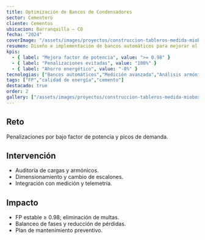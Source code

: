 ```yaml
---
title: Optimización de Bancos de Condensadores
sector: Cementero
cliente: Cementos
ubicacion: Barranquilla – CO
fecha: "2024"
coverImage: "/assets/images/proyectos/construccion-tableros-medida-miobox/construccion-tableros-medida-miobox.jpg"
resumen: Diseño e implementación de bancos automáticos para mejorar el factor de potencia y reducir penalizaciones.
kpis:
  - { label: "Mejora factor de potencia", value: ">= 0.98" }
  - { label: "Penalizaciones evitadas", value: "100%" }
  - { label: "Ahorro energético", value: "-8%" }
tecnologias: ["Bancos automáticos","Medición avanzada","Análisis armónicos"]
tags: ["FP","calidad de energía","cemento"]
destacado: true
order: 2
gallery: ["/assets/images/proyectos/construccion-tableros-medida-miobox/construccion-tableros-medida-miobox.jpg","/assets/images/proyectos/construccion-tableros-medida-miobox/construccion-tableros-medida-miobox-frente.jpg"]
---
```


## Reto
Penalizaciones por bajo factor de potencia y picos de demanda.

## Intervención
- Auditoría de cargas y armónicos.
- Dimensionamiento y cambio de escalones.
- Integración con medición y telemetría.

## Impacto
- FP estable ≥ 0.98; eliminación de multas.
- Balanceo de fases y reducción de pérdidas.
- Plan de mantenimiento preventivo.